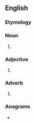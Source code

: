 {{also|pre-flop}}
==English==

===Etymology===
{{prefix|en|pre|flop}}

===Noun===
{{en-noun}}

# {{alternative form of|en|pre-flop}}

===Adjective===
{{en-adj|-}}

# {{alternative form of|en|pre-flop}}

===Adverb===
{{en-adv|-}}

# {{alternative form of|en|pre-flop}}

===Anagrams===
* {{anagrams|en|a=efloppr|flopper}}